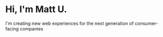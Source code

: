 # Hi, I'm Matt U.

I'm creating new web experiences for the next generation of consumer-facing companies

